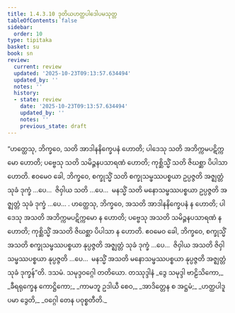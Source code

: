 ```yaml
---
title: 1.4.3.10 ဒုတိယဟတ္ထပါဒေါပမသုတ္တ
tableOfContents: false
sidebar:
  order: 10
type: tipitaka
basket: su
book: sn
review:
  current: review
  updated: '2025-10-23T09:13:57.634494'
  updated_by: ''
  notes: ''
  history:
  - state: review
    date: '2025-10-23T09:13:57.634494'
    updated_by: ''
    notes: ''
    previous_state: draft
---
```



<ReviewStatus review={frontmatter.review} showDetails={true} />

<HypothesisAnnotation frontmatter={frontmatter} />

<DynamicBreadcrumb />

<Division number="237" book="sn" e="ch" v="18" p="314">

<Paragraph number="994" book="sn">
“ဟတ္ထေသု, ဘိက္ခဝေ, သတိ အာဒါနနိက္ခေပနံ ဟောတိ; ပါဒေသု သတိ အဘိက္ကမပဋိက္ကမော ဟောတိ; ပဗ္ဗေသု သတိ သမိဉ္ဇနပသာရဏံ ဟောတိ; ကုစ္ဆိသ္မိံ သတိ ဇိဃစ္ဆာ ပိပါသာ ဟောတိ. ဧဝမေဝ ခေါ, ဘိက္ခဝေ, စက္ခုသ္မိံ သတိ စက္ခုသမ္ဖဿပစ္စယာ ဥပ္ပဇ္ဇတိ အဇ္ဈတ္တံ သုခံ ဒုက္ခံ …ပေ…  ဇိဝှါယ သတိ …ပေ…  မနသ္မိံ သတိ မနောသမ္ဖဿပစ္စယာ ဥပ္ပဇ္ဇတိ အဇ္ဈတ္တံ သုခံ ဒုက္ခံ …ပေ… .
</Paragraph>

<Paragraph number="995" book="sn">
ဟတ္ထေသု, ဘိက္ခဝေ, အသတိ အာဒါနနိက္ခေပနံ န ဟောတိ; ပါဒေသု အသတိ အဘိက္ကမပဋိက္ကမော န ဟောတိ; ပဗ္ဗေသု အသတိ သမိဉ္ဇနပသာရဏံ န ဟောတိ; ကုစ္ဆိသ္မိံ အသတိ ဇိဃစ္ဆာ ပိပါသာ န ဟောတိ. ဧဝမေဝ ခေါ, ဘိက္ခဝေ, စက္ခုသ္မိံ အသတိ စက္ခုသမ္ဖဿပစ္စယာ နုပ္ပဇ္ဇတိ အဇ္ဈတ္တံ သုခံ ဒုက္ခံ …ပေ…  ဇိဝှါယ အသတိ ဇိဝှါသမ္ဖဿပစ္စယာ နုပ္ပဇ္ဇတိ …ပေ…  မနသ္မိံ အသတိ မနောသမ္ဖဿပစ္စယာ နုပ္ပဇ္ဇတိ အဇ္ဈတ္တံ သုခံ ဒုက္ခန်”တိ.

</Paragraph>
</Division>

<Paragraph number="996" type="center" book="sn">
ဒသမံ.



</Paragraph>

<Paragraph number="997" type="center" book="sn">
သမုဒ္ဒဝဂ္ဂေါ တတိယော.



</Paragraph>

<Paragraph number="998" type="center" book="sn">
တဿုဒ္ဒါနံ


</Paragraph>

<Paragraph number="999" type="verses" book="sn">
_ဒွေ သမုဒ္ဒါ ဗာဠိသိကော,_  
_ခီရရုက္ခေန ကောဋ္ဌိကော;_  
_ကာမဘူ ဥဒါယီ စေဝ,_  
_အာဒိတ္တေန စ အဋ္ဌမံ;_  
_ဟတ္ထပါဒူပမာ ဒွေတိ,_  
_ဝဂ္ဂေါ တေန ပဝုစ္စတီတိ._
</Paragraph>